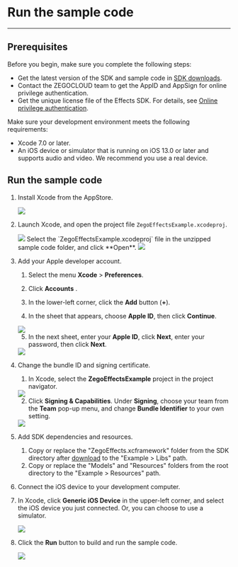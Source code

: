 # Run the sample code
---

## Prerequisites

Before you begin, make sure you complete the following steps:

- Get the latest version of the SDK and sample code in [SDK downloads](./downloads.mdx).
- Contact the ZEGOCLOUD team to get the AppID and AppSign for online privilege authentication.
- Get the unique license file of the Effects SDK. For details, see [Online privilege authentication](./quick-starts/online-authentication.mdx).

Make sure your development environment meets the following requirements:

* Xcode 7.0 or later.
* An iOS device or simulator that is running on iOS 13.0 or later and supports audio and video. We recommend you use a real device.


## Run the sample code

1. Install Xcode from the AppStore.
    
    <Frame width="512" height="auto" caption=""><img src="https://storage.zego.im/sdk-doc/Pics/iOS/ZegoExpressEngine/Common/appstore-xcode.png" /></Frame>
   
2. Launch Xcode, and open the project file `ZegoEffectsExample.xcodeproj`.

    <Steps>
    <Step title="Select the menu File > Open.">
      <Frame width="512" height="auto" caption=""><img src="https://storage.zego.im/sdk-doc/Pics/iOS/ZegoExpressEngine/Common/xcode-open-file.png" /></Frame>
    </Step>
    <Step title="Open the sample code">
    Select the `ZegoEffectsExample.xcodeproj` file in the unzipped sample code folder, and click **Open**.

      <Frame width="512" height="auto" caption=""><img src="https://storage.zego.im/sdk-doc/Pics/ZegoEffects/Apple/effects_xcode_select_file.png" /></Frame>
    </Step>
    </Steps>

3. Add your Apple developer account.

    1. Select the menu **Xcode** > **Preferences**. 

    2. Click **Accounts** . 

    3. In the lower-left corner, click the **Add** button (**+**). 

    4. In the sheet that appears, choose **Apple ID**, then click **Continue**.

      <Frame width="512" height="auto" caption=""><img src="https://storage.zego.im/sdk-doc/Pics/iOS/ZegoExpressEngine/Common/xcode-account.png" /></Frame>

    5. In the next sheet, enter your **Apple ID**, click **Next**, enter your password, then click **Next**.

      <Frame width="512" height="auto" caption=""><img src="https://storage.zego.im/sdk-doc/Pics/iOS/ZegoExpressEngine/Common/xcode-login-apple-id.png" /></Frame>

4. Change the bundle ID and signing certificate.

    1. In Xcode, select the **ZegoEffectsExample** project in the project navigator.

      <Frame width="512" height="auto" caption=""><img src="https://storage.zego.im/sdk-doc/Pics/ZegoEffects/Apple/effects_xcode_select_project.png" /></Frame>

    2. Click **Signing & Capabilities**. Under **Signing**, choose your team from the **Team** pop-up menu, and change **Bundle Identifier** to your own setting.
    
      <Frame width="512" height="auto" caption=""><img src="https://storage.zego.im/sdk-doc/Pics/ZegoEffects/Apple/effects_team_signing.png" /></Frame>

5. Add SDK dependencies and resources.
    1. Copy or replace the "ZegoEffects.xcframework" folder from the SDK directory after [download](./downloads.mdx) to the "Example > Libs" path.
    2. Copy or replace the "Models" and "Resources" folders from the root directory to the "Example > Resources" path.

6. Connect the iOS device to your development computer. 

7. In Xcode, click **Generic iOS Device** in the upper-left corner, and select the iOS device you just connected. Or, you can choose to use a simulator. 

    <Frame width="512" height="auto" caption=""><img src="https://storage.zego.im/sdk-doc/Pics/ZegoEffects/Apple/effects_select_device.png" /></Frame>

8. Click the **Run** button to build and run the sample code.

    <Frame width="512" height="auto" caption=""><img src="https://storage.zego.im/sdk-doc/Pics/ZegoEffects/Apple/effects_build_and_run.png" /></Frame>
